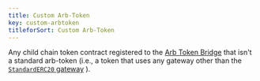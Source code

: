 ```yaml
---
title: Custom Arb-Token
key: custom-arbtoken
titleforSort: Custom Arb-Token
---
```


Any child chain token contract registered to the [Arb Token Bridge](/intro/glossary#arb-token-bridge) that isn't a standard arb-token (i.e., a token that uses
any gateway other than the [`StandardERC20` gateway](/intro/glossary#standarderc20-gateway) ).
